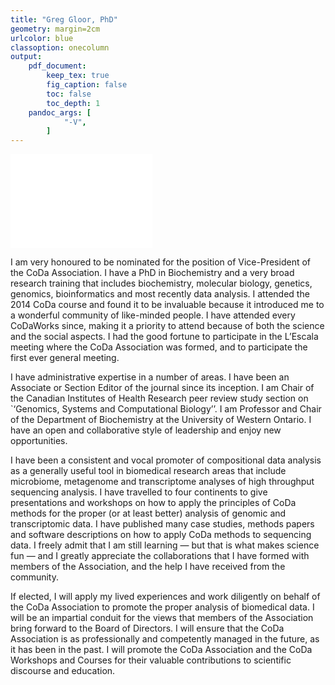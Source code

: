 ```yaml
---
title: "Greg Gloor, PhD"
geometry: margin=2cm
urlcolor: blue
classoption: onecolumn
output:
    pdf_document:
        keep_tex: true
        fig_caption: false
        toc: false
        toc_depth: 1
    pandoc_args: [
            "-V",
        ]
---
```


\vspace{-1cm}

![](gg_head.pdf){width=45% .centre}

I am very honoured to be nominated for the position of Vice-President of
the CoDa Association. I have a PhD in Biochemistry and a very broad
research training that includes biochemistry, molecular biology,
genetics, genomics, bioinformatics and most recently data analysis. I
attended the 2014 CoDa course and found it to be invaluable because it introduced me to a wonderful
community of like-minded people. I have attended every CoDaWorks since,
making it a priority  to attend because of both the science and the
social aspects. I had the good fortune to participate in the  L'Escala meeting where the CoDa Association was formed, and to participate the first ever general meeting.

I have administrative expertise in a number of areas. I have been an
Associate or Section Editor of the journal \emph{Microbiome} since its
inception. I am Chair of the Canadian Institutes of Health Research peer
review study section on `'Genomics, Systems and Computational Biology''.
I am Professor and Chair of the Department of Biochemistry at the
University of Western Ontario. I have an open and collaborative style of
leadership and enjoy new opportunities.

I have been a consistent and vocal promoter of compositional data
analysis as a generally useful tool in biomedical research areas
that include microbiome, metagenome and transcriptome analyses of high
throughput sequencing analysis. I have travelled to four continents to
give presentations and workshops on how to apply the principles of CoDa
methods for the proper (or at least better) analysis of genomic and
transcriptomic data. I have published many case studies, methods papers
and software descriptions on how to apply CoDa methods to sequencing
data. I freely admit that I am still learning --- but that is what makes
science fun --- and I greatly appreciate the collaborations that I have
formed with members of the Association, and the help I have received from the community.

If elected, I will apply my lived experiences and work diligently on
behalf of the CoDa Association to promote the proper analysis of
biomedical data. I will be an impartial conduit for the views that members of the Association bring forward
to the Board of Directors. I will ensure
that the CoDa Association is as professionally and competently managed in
the future, as it has been in the past. I will promote the CoDa
Association and the CoDa Workshops and Courses for their valuable
contributions to scientific discourse and education.


